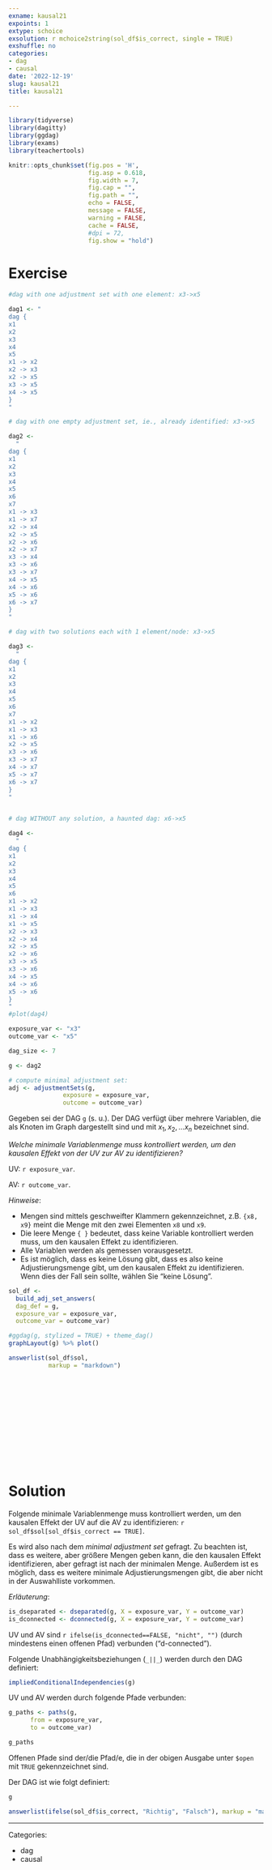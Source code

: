 ```yaml
---
exname: kausal21
expoints: 1
extype: schoice
exsolution: r mchoice2string(sol_df$is_correct, single = TRUE)
exshuffle: no
categories:
- dag
- causal
date: '2022-12-19'
slug: kausal21
title: kausal21

---
```



```r
library(tidyverse)
library(dagitty)
library(ggdag)
library(exams)
library(teachertools)
```


```r
knitr::opts_chunk$set(fig.pos = 'H',
                      fig.asp = 0.618,
                      fig.width = 7,
                      fig.cap = "", 
                      fig.path = "",
                      echo = FALSE,
                      message = FALSE,
                      warning = FALSE,
                      cache = FALSE,
                      #dpi = 72,
                      fig.show = "hold")
```





# Exercise







```r
#dag with one adjustment set with one element: x3->x5

dag1 <- "
dag {
x1
x2
x3
x4
x5
x1 -> x2
x2 -> x3
x2 -> x5
x3 -> x5
x4 -> x5
}
"

# dag with one empty adjustment set, ie., already identified: x3->x5

dag2 <-
  "
dag {
x1
x2
x3
x4
x5
x6
x7
x1 -> x3
x1 -> x7
x2 -> x4
x2 -> x5
x2 -> x6
x2 -> x7
x3 -> x4
x3 -> x6
x3 -> x7
x4 -> x5
x4 -> x6
x5 -> x6
x6 -> x7
}
"

# dag with two solutions each with 1 element/node: x3->x5

dag3 <-
  "
dag {
x1
x2
x3
x4
x5
x6
x7
x1 -> x2
x1 -> x3
x1 -> x6
x2 -> x5
x3 -> x6
x3 -> x7
x4 -> x7
x5 -> x7
x6 -> x7
}
"


# dag WITHOUT any solution, a haunted dag: x6->x5

dag4 <-
  "
dag {
x1
x2
x3
x4
x5
x6
x1 -> x2
x1 -> x3
x1 -> x4
x1 -> x5
x2 -> x3
x2 -> x4
x2 -> x5
x2 -> x6
x3 -> x5
x3 -> x6
x4 -> x5
x4 -> x6
x5 -> x6
}
"
#plot(dag4)

```




```r
exposure_var <- "x3"
outcome_var <- "x5"

dag_size <- 7

g <- dag2

# compute minimal adjustment set:
adj <- adjustmentSets(g, 
               exposure = exposure_var,
               outcome = outcome_var) 
```




Gegeben sei der DAG `g` (s. u.). Der DAG verfügt über mehrere Variablen, 
die als Knoten im Graph dargestellt sind und mit $x_1, x_2, \ldots x_n$ bezeichnet sind.


*Welche minimale Variablenmenge muss kontrolliert werden, um den kausalen Effekt von der UV zur AV zu identifizieren?*


UV: `r exposure_var`.

AV: `r outcome_var`.



*Hinweise*: 

- Mengen sind mittels geschweifter Klammern gekennzeichnet, z.B. `{x8, x9}` meint die Menge mit den zwei Elementen `x8` und `x9`.
- Die leere Menge `{ }` bedeutet, dass keine Variable kontrolliert werden muss, um den kausalen Effekt zu identifizieren.
- Alle Variablen werden als gemessen vorausgesetzt.
- Es ist möglich, dass es keine Lösung gibt, dass es also keine Adjustierungsmenge gibt, um den kausalen Effekt zu identifizieren. Wenn dies der Fall sein sollte, wählen Sie "keine Lösung".





```r
sol_df <- 
  build_adj_set_answers(
  dag_def = g,
  exposure_var = exposure_var,
  outcome_var = outcome_var)
```


```r
#ggdag(g, stylized = TRUE) + theme_dag()
graphLayout(g) %>% plot()
```



```r
answerlist(sol_df$sol, 
           markup = "markdown")
```





</br>
</br>
</br>
</br>
</br>
</br>
</br>
</br>
</br>
</br>

# Solution

Folgende minimale Variablenmenge muss kontrolliert werden, um den kausalen Effekt der UV auf die AV zu identifizieren: ``r sol_df$sol[sol_df$is_correct == TRUE]``.

Es wird also nach dem *minimal adjustment set* gefragt.
Zu beachten ist, dass es weitere, aber größere Mengen geben kann, die den kausalen Effekt identifizieren,
aber gefragt ist nach der minimalen Menge.
Außerdem ist es möglich, dass es weitere minimale Adjustierungsmengen gibt, 
die aber nicht in der Auswahlliste vorkommen.


*Erläuterung*:

```r
is_dseparated <- dseparated(g, X = exposure_var, Y = outcome_var)
is_dconnected <- dconnected(g, X = exposure_var, Y = outcome_var)
```


UV und AV sind `r ifelse(is_dconnected==FALSE, "nicht", "")` (durch mindestens einen offenen Pfad) verbunden ("d-connected").


Folgende Unabhängigkeitsbeziehungen (`_||_`) werden durch den DAG definiert:

```r
impliedConditionalIndependencies(g)
```

UV und AV werden durch folgende Pfade verbunden:

```r
g_paths <- paths(g,
      from = exposure_var,
      to = outcome_var)

g_paths
```


Offenen Pfade sind der/die Pfad/e, die in der obigen Ausgabe unter `$open` mit `TRUE` gekennzeichnet sind.


Der DAG ist wie folgt definiert:

```r
g
```




```r
answerlist(ifelse(sol_df$is_correct, "Richtig", "Falsch"), markup = "markdown")
```








---

Categories: 

- dag
- causal

